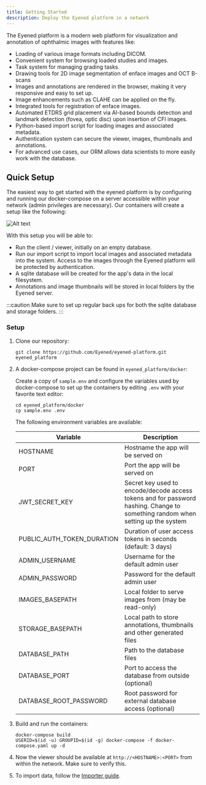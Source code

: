 ```yaml
---
title: Getting Started
description: Deploy the Eyened platform in a network
---
```



The Eyened platform is a modern web platform for visualization and annotation of ophthalmic images with features like:

- Loading of various image formats including DICOM.
- Convenient system for browsing loaded studies and images.
- Task system for managing grading tasks.
- Drawing tools for 2D image segmentation of enface images and OCT B-scans
- Images and annotations are rendered in the browser, making it very responsive and easy to set up.
- Image enhancements such as CLAHE can be applied on the fly.
- Integrated tools for registration of enface images.
- Automated ETDRS grid placement via AI-based bounds detection and landmark detection (fovea, optic disc) upon insertion of CFI images.
- Python-based import script for loading images and associated metadata.
- Authentication system can secure the viewer, images, thumbnails and annotations.
- For advanced use cases, our ORM allows data scientists to more easily work with the database.

## Quick Setup

The easiest way to get started with the eyened platform is by configuring and running our docker-compose on a server accessible within your network (admin privileges are necessary). Our containers will create a setup like the following:

![Alt text](../../assets/eyened_platform.png)

With this setup you will be able to:

- Run the client / viewer, initially on an empty database.
- Run our import script to import local images and associated metadata into the system. Access to the images through the Eyened platform will be protected by authentication.
- A sqlite database will be created for the app's data in the local filesystem.
- Annotations and image thumbnails will be stored in local folders by the Eyened server.

:::caution
Make sure to set up regular back ups for both the sqlite database and storage folders.
:::

### Setup

1. Clone our repository:

    ```
    git clone https://github.com/Eyened/eyened-platform.git eyened_platform
    ```

2. A docker-compose project can be found in `eyened_platform/docker`:
    

    Create a copy of `sample.env` and configure the variables used by docker-compose to set up the containers by editing `.env` with your favorite text editor:

    ```
    cd eyened_platform/docker
    cp sample.env .env
    ```

    The following environment variables are available:

    | Variable | Description |
    | --- | --- |
    | HOSTNAME | Hostname the app will be served on |
    | PORT | Port the app will be served on |
    | JWT_SECRET_KEY | Secret key used to encode/decode access tokens and for password hashing. Change to something random when setting up the system |
    | PUBLIC_AUTH_TOKEN_DURATION | Duration of user access tokens in seconds (default: 3 days) |
    | ADMIN_USERNAME | Username for the default admin user |
    | ADMIN_PASSWORD | Password for the default admin user |
    | IMAGES_BASEPATH | Local folder to serve images from (may be read-only) |
    | STORAGE_BASEPATH | Local path to store annotations, thumbnails and other generated files |
    | DATABASE_PATH | Path to the database files |
    | DATABASE_PORT | Port to access the database from outside (optional) |
    | DATABASE_ROOT_PASSWORD | Root password for external database access (optional) |


3. Build and run the containers:

    ```
    docker-compose build
    USERID=$(id -u) GROUPID=$(id -g) docker-compose -f docker-compose.yaml up -d
    ```

4. Now the viewer should be available at `http://<HOSTNAME>:<PORT>` from within the network. Make sure to verify this.

5. To import data, follow the [Importer guide](importer).
